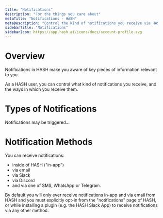 ```yaml
---
title: "Notifications"
description: "For the things you care about"
metaTitle: "Notifications - HASH"
metaDescription: "Control the kind of notifications you receive via HASH, and how you receive them."
sidebarTitle: "Notifications"
sidebarIcon: https://app.hash.ai/icons/docs/account-profile.svg
---
```


# Overview

Notifications in HASH make you aware of key pieces of information relevant to you.

As a HASH user, you can control what kind of notifications you receive, and the ways in which you receive them.

# Types of Notifications

Notifications may be triggered...

# Notification Methods

You can receive notifications:

- inside of HASH ("in-app")
- via email
- via Slack
- via Discord
- and via one of SMS, WhatsApp or Telegram.

By default you will only ever receive notifications in-app and via email from HASH and you must explicitly opt-in from the "notifications" page of HASH, or while installing a plugin (e.g. the HASH Slack App) to receive notifications via any other method.

